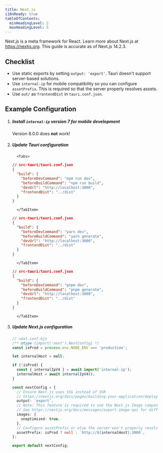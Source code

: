 ```yaml
---
title: Next.js
i18nReady: true
tableOfContents:
  minHeadingLevel: 2
  maxHeadingLevel: 5
---
```



Next.js is a meta framework for React. Learn more about Next.js at https://nextjs.org. This guide is accurate as of Next.js 14.2.3.

## Checklist

- Use static exports by setting `output: 'export'`. Tauri doesn't support server-based solutions.
- Use `internal-ip` for mobile compatibility so you can configure `assetPrefix`. This is required so that the server properly resolves assets.
- Use `out/` as `frontendDist` in `tauri.conf.json`.

## Example Configuration

<Steps>

1.  ##### Install `internal-ip` version 7 for mobile development

    Version 8.0.0 does **not** work!

    <CommandTabs
      npm="npm install --save-dev internal-ip@7.0.0"
      yarn="yarn add -D internal-ip@7.0.0"
      pnpm="pnpm add -D internal-ip@7.0.0"
    />

1.  ##### Update Tauri configuration

          <Tabs>

      <TabItem label="npm">

    ```json
    // src-tauri/tauri.conf.json
    {
      "build": {
        "beforeDevCommand": "npm run dev",
        "beforeBuildCommand": "npm run build",
        "devUrl": "http://localhost:3000",
        "frontendDist": "../dist"
      }
    }
    ```

          </TabItem>

    <TabItem label="yarn">

    ```json
    // src-tauri/tauri.conf.json
    {
      "build": {
        "beforeDevCommand": "yarn dev",
        "beforeBuildCommand": "yarn generate",
        "devUrl": "http://localhost:3000",
        "frontendDist": "../dist"
      }
    }
    ```

          </TabItem>

    <TabItem label="pnpm">

    ```json
    // src-tauri/tauri.conf.json
    {
      "build": {
        "beforeDevCommand": "pnpm dev",
        "beforeBuildCommand": "pnpm generate",
        "devUrl": "http://localhost:3000",
        "frontendDist": "../dist"
      }
    }
    ```

          </TabItem>

    </Tabs>

1.  ##### Update Next.js configuration

    ```ts
    // next.conf.mjs
    /** @type {import('next').NextConfig} */
    const isProd = process.env.NODE_ENV === 'production';

    let internalHost = null;

    if (!isProd) {
      const { internalIpV4 } = await import('internal-ip');
      internalHost = await internalIpV4();
    }

    const nextConfig = {
      // Ensure Next.js uses SSG instead of SSR
      // https://nextjs.org/docs/pages/building-your-application/deploying/static-exports
      output: 'export',
      // Note: This feature is required to use the Next.js Image component in SSG mode.
      // See https://nextjs.org/docs/messages/export-image-api for different workarounds.
      images: {
        unoptimized: true,
      },
      // Configure assetPrefix or else the server won't properly resolve your assets.
      assetPrefix: isProd ? null : `http://${internalHost}:3000`,
    };

    export default nextConfig;
    ```

</Steps>
